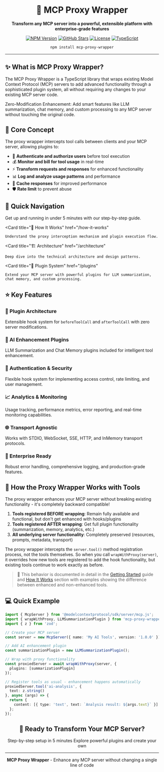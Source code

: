 
<div align="center">

# 🚀 MCP Proxy Wrapper

**Transform any MCP server into a powerful, extensible platform with enterprise-grade features**

[![NPM Version](https://img.shields.io/npm/v/mcp-proxy-wrapper?style=for-the-badge&logo=npm)](https://www.npmjs.com/package/mcp-proxy-wrapper)
[![GitHub Stars](https://img.shields.io/github/stars/mcp-plugins/mcp-proxy-wrapper?style=for-the-badge&logo=github)](https://github.com/mcp-plugins/mcp-proxy-wrapper)
[![License](https://img.shields.io/github/license/mcp-plugins/mcp-proxy-wrapper?style=for-the-badge)](https://github.com/mcp-plugins/mcp-proxy-wrapper/blob/main/LICENSE)
[![TypeScript](https://img.shields.io/badge/TypeScript-Ready-blue?style=for-the-badge&logo=typescript)](https://www.typescriptlang.org/)

```bash
npm install mcp-proxy-wrapper
```

</div>

---

## ✨ What is MCP Proxy Wrapper?

The MCP Proxy Wrapper is a TypeScript library that wraps existing Model Context Protocol (MCP) servers to add advanced functionality through a sophisticated plugin system, all without requiring any changes to your existing MCP server code.

<Callout type="info">
  Zero-Modification Enhancement: Add smart features like LLM summarization, chat memory, and custom processing to any MCP server without touching the original code.
</Callout>

## 🎯 Core Concept

The proxy wrapper intercepts tool calls between clients and your MCP server, allowing plugins to:

- 🔐 **Authenticate and authorize users** before tool execution
- 💰 **Monitor and bill for tool usage** in real-time  
- ⚡ **Transform requests and responses** for enhanced functionality
- 📊 **Log and analyze usage patterns** and performance
- 🚄 **Cache responses** for improved performance
- 🛡️ **Rate limit** to prevent abuse

## 🚀 Quick Navigation

<Cards>
  <Card
    title="🚀 Quick Start"
    href="/getting-started"
  >
    Get up and running in under 5 minutes with our step-by-step guide.
  </Card>
  
  <Card
    title="🔧 How It Works"
    href="/how-it-works"
  >
    Understand the proxy interception mechanism and plugin execution flow.
  </Card>
  
  <Card
    title="🏗️ Architecture"
    href="/architecture"
  >
    Deep dive into the technical architecture and design patterns.
  </Card>
  
  <Card
    title="🔌 Plugin System"
    href="/plugins"
  >
    Extend your MCP server with powerful plugins for LLM summarization, chat memory, and custom processing.
  </Card>
</Cards>

## ⭐ Key Features

<div style={{display: 'grid', gridTemplateColumns: 'repeat(auto-fit, minmax(300px, 1fr))', gap: '1rem', margin: '2rem 0'}}>

<div style={{padding: '1.5rem', border: '1px solid #e5e7eb', borderRadius: '0.5rem'}}>
  <h3>🔌 Plugin Architecture</h3>
  <p>Extensible hook system for <code>beforeToolCall</code> and <code>afterToolCall</code> with zero server modifications.</p>
</div>

<div style={{padding: '1.5rem', border: '1px solid #e5e7eb', borderRadius: '0.5rem'}}>
  <h3>🤖 AI Enhancement Plugins</h3>
  <p>LLM Summarization and Chat Memory plugins included for intelligent tool enhancement.</p>
</div>

<div style={{padding: '1.5rem', border: '1px solid #e5e7eb', borderRadius: '0.5rem'}}>
  <h3>🔐 Authentication & Security</h3>
  <p>Flexible hook system for implementing access control, rate limiting, and user management.</p>
</div>

<div style={{padding: '1.5rem', border: '1px solid #e5e7eb', borderRadius: '0.5rem'}}>
  <h3>📈 Analytics & Monitoring</h3>
  <p>Usage tracking, performance metrics, error reporting, and real-time monitoring capabilities.</p>
</div>

<div style={{padding: '1.5rem', border: '1px solid #e5e7eb', borderRadius: '0.5rem'}}>
  <h3>🌐 Transport Agnostic</h3>
  <p>Works with STDIO, WebSocket, SSE, HTTP, and InMemory transport protocols.</p>
</div>

<div style={{padding: '1.5rem', border: '1px solid #e5e7eb', borderRadius: '0.5rem'}}>
  <h3>🏢 Enterprise Ready</h3>
  <p>Robust error handling, comprehensive logging, and production-grade features.</p>
</div>

</div>

## 🔧 How the Proxy Wrapper Works with Tools

<Callout type="default">
The proxy wrapper enhances your MCP server without breaking existing functionality - it's completely backward compatible!
</Callout>

1. **Tools registered BEFORE wrapping**: Remain fully available and functional, but don't get enhanced with hooks/plugins
2. **Tools registered AFTER wrapping**: Get full plugin functionality (summarization, memory, analytics, etc.)
3. **All underlying server functionality**: Completely preserved (resources, prompts, metadata, transport)

The proxy wrapper intercepts the `server.tool()` method registration process, not the tools themselves. So when you call `wrapWithProxy(server)`, it overrides how new tools are registered to add the hook functionality, but existing tools continue to work exactly as before.

> 📖 This behavior is documented in detail in the [Getting Started](/getting-started) guide and [How It Works](/how-it-works) section with examples showing the difference between enhanced and non-enhanced tools.

## 💻 Quick Example

```typescript
import { McpServer } from '@modelcontextprotocol/sdk/server/mcp.js';
import { wrapWithProxy, LLMSummarizationPlugin } from 'mcp-proxy-wrapper';
import { z } from 'zod';

// Create your MCP server
const server = new McpServer({ name: 'My AI Tools', version: '1.0.0' });

// Add AI enhancement plugin
const summarizationPlugin = new LLMSummarizationPlugin();

// Wrap with proxy functionality
const proxiedServer = await wrapWithProxy(server, {
  plugins: [summarizationPlugin]
});

// Register tools as usual - enhancement happens automatically
proxiedServer.tool('ai-analysis', {
  text: z.string()
}, async (args) => {
  return {
    content: [{ type: 'text', text: `Analysis result: ${args.text}` }]
  };
});
```

<div align="center" style={{margin: '3rem 0'}}>

## 🎯 Ready to Transform Your MCP Server?

<Cards>
  <Card title="📚 Getting Started Guide" href="/getting-started">
    Step-by-step setup in 5 minutes
  </Card>
  <Card title="🔌 Plugin System" href="/plugins">
    Explore powerful plugins and create your own
  </Card>
</Cards>

---

<p style={{opacity: 0.7}}>
  <strong>MCP Proxy Wrapper</strong> - Enhance any MCP server without changing a single line of code
</p>

</div>